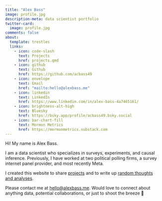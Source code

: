 ```yaml
---
title: "Alex Bass"
image: profile.jpg
description-meta: data scientist portfolio
twitter-card: 
  image: profile.jpg
comments: false
about:
  template: trestles
  links:
    - icon: code-slash
      text: Projects
      href: projects.qmd
    - icon: github
      text: Github
      href: https://github.com/acbass49
    - icon: envelope
      text: Email
      href: "mailto:hello@alexbass.me"
    - icon: linkedin
      text: LinkedIn
      href: https://www.linkedin.com/in/alex-bass-4a7465161/
    - icon: brightness-alt-high
      text: Bluesky
      href: https://bsky.app/profile/acbass49.bsky.social
    - icon: bar-chart-fill
      text: Mormon Metrics
      href: https://mormonmetrics.substack.com
---
```


Hi! My name is Alex Bass. 

I am a data scientist who specializes in surveys, experiments, and causal inference. Previously, I have worked at two political polling firms, a survey internet panel provider, and most recently Meta.

I created this website to share [projects](projects.qmd) and to write up [random thoughts and analyses](blog.qmd).

Please contact me at [hello@alexbass.me](mailto:hello@alexbass.me). Would love to connect about anything data, potential collaborations, or just to shoot the breeze 🍃
